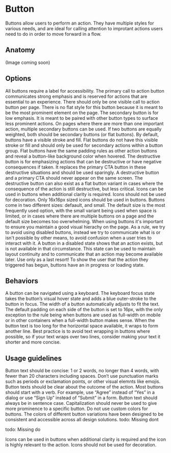 # Button

Buttons allow users to perform an action. They have multiple styles for various needs, and are ideal for calling attention to improtant actions users need to do in order to move forward in a flow.

## Anatomy

(Image coming soon)

## Options

<Guideline title="Label" image="button-label.svg">
  All buttons require a label for accessibility.
</Guideline>

<Guideline title="Primary CTA" image="button-primary-cta.svg">
  The primary call to action button communicates strong emphasis and is reserved
  for actions that are essential to an experience. There should only be one
  visible call to action button per page. There is no flat style for this button
  because it is meant to be the most prominent element on the page.
</Guideline>

<Guideline title="Secondary" image="button-secondary.svg">
  The secondary button is for low emphasis. It is meant to be paired with other
  button types to surface less prominent actions. On pages where there are more
  than one important action, multiple secondary buttons can be used. If two
  buttons are equally weighted, both should be secondary buttons (or flat
  buttons).
</Guideline>

<Guideline title="Flat" image="button-flat.svg">
  By default, buttons have a visible stroke and fill. Flat buttons do not have
  this visible stroke or fill and should only be used for secondary actions
  within a button group. Flat buttons have the same padding rules as other
  action buttons and reveal a button-like background color when hovered.
</Guideline>

<Guideline title="Destructive Variant" image="button-destructive.svg">
  The destructive button is for emphasizing actions that can be destructive or
  have negative consequences if taken. It replaces the primary CTA button in
  these destructive situations and should be used sparingly. A destructive
  button and a primary CTA should never appear on the same screen. The
  destructive button can also exist as a flat button variant in cases where the
  consequence of the action is still destructive, but less critical.
</Guideline>

<Guideline title="Icon" image="button-icon.svg">
  Icons can be used in buttons when additional clarity is required. Icons should
  not be used for decoration. Only 16x16px sized icons should be used in
  buttons.
</Guideline>

<Guideline title="Size" image="button-size.svg">
  Buttons come in two different sizes: defaault, and small. The default size is
  the most frequently used option, with the small variant being used when space
  is limited, or in cases where there are multiple buttons on a page and the
  default size becomes too overwhelming. When using buttons it's important to
  ensure you maintain a good visual hierachy on the page.
</Guideline>

<Guideline title="Disabled" image="button-disabled.svg">
  As a rule, we try to avoid using disabled buttons, instead we try to
  communicate what is or isn't possible by other means, to avoid confusion when
  a user tries to interact with it. A button in a disabled state shows that an
  action exists, but is not available in that circumstance. This state can be
  used to maintain layout continuity and to communicate that an action may
  become available later. Use only as a last resort!
</Guideline>

<Guideline title="Loading" image="button-loadong.svg">
  To show the user that the action they triggered has begun, buttons have an in
  progress or loading state.
</Guideline>

## Behaviors

<Guideline title="Keyboard focus" image="button-keyboard-focus.svg">
  A button can be navigated using a keyboard. The keyboard focus state takes the
  button’s visual hover state and adds a blue outer-stroke to the button in
  focus.
</Guideline>

<Guideline title="Flexible width" image="button-flexible-width.svg">
  The width of a button automatically adjusts to fit the text. The default
  padding on each side of the button is set to 16px, with the only exception to
  the rule being when buttons are used as full-width on mobile or in other
  containers when a full-width button makes sense.
</Guideline>

<Guideline title="Text overflow" image="button-text-overflow.svg">
  When the button text is too long for the horizontal space available, it wraps
  to form another line. Best practice is to avoid text wrapping in buttons where
  possible, so if your text wraps over two lines, consider making your text it
  shorter and more concise.
</Guideline>

## Usage guidelines

<Guideline title="Be concise" image="button-be-concise-do.svg" good>
  Button text should be concise: 1 or 2 words, no longer than 4 words, with
  fewer than 20 characters including spaces. Don’t use punctuation marks such as
  periods or exclamation points, or other visual elemnts like emojis.
</Guideline>
<Guideline image="button-be-concise-dont.svg" bad></Guideline>

<Guideline title="Use clear text" image="button-do-example-2.svg" good>
  Button texts should be clear about the outcome of the action. Most buttons
  should start with a verb. For example, use “Agree” instead of “Yes” in a
  dialog or use “Sign Up” instead of “Submit” in a form.
</Guideline>
<Guideline image="button-don-t-example-2.svg" bad></Guideline>

<Guideline title="Use sentence case" image="button-do-example-3.svg" good>
  Button text should always be in sentence case. Capitalization should never be
  used to give more prominence to a specific button.
</Guideline>
<Guideline image="button-don-t-example-3.svg" bad></Guideline>

<Guideline title="Don't override color" image="button-do-example-4.svg" good>
  Do not use custom colors for buttons. The colors of different button
  variations have been designed to be consistent and accessible across all
  design solutions.
</Guideline>
todo: Missing dont
<Guideline image="" bad></Guideline>

todo: Missing do

<Guideline title="Use icons only when neccessary" image="" good>
  Icons can be used in buttons when additional clarity is required and the icon
  is highly relevant to the action. Icons should not be used for decoration.
</Guideline>
<Guideline image="button-don-t-example-4.svg" bad></Guideline>
